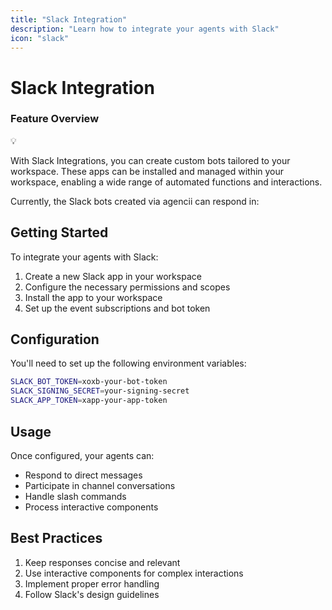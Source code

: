 ```yaml
---
title: "Slack Integration"
description: "Learn how to integrate your agents with Slack"
icon: "slack"
---
```


# Slack Integration

### Feature Overview

<aside>
💡

With Slack Integrations, you can create custom bots tailored to your workspace. These apps can be installed and managed within your workspace, enabling a wide range of automated functions and interactions.

Currently, the Slack bots created via agencii can respond in:

</aside>

## Getting Started

To integrate your agents with Slack:

1. Create a new Slack app in your workspace
2. Configure the necessary permissions and scopes
3. Install the app to your workspace
4. Set up the event subscriptions and bot token

## Configuration

You'll need to set up the following environment variables:

```bash
SLACK_BOT_TOKEN=xoxb-your-bot-token
SLACK_SIGNING_SECRET=your-signing-secret
SLACK_APP_TOKEN=xapp-your-app-token
```

## Usage

Once configured, your agents can:

- Respond to direct messages
- Participate in channel conversations
- Handle slash commands
- Process interactive components

## Best Practices

1. Keep responses concise and relevant
2. Use interactive components for complex interactions
3. Implement proper error handling
4. Follow Slack's design guidelines